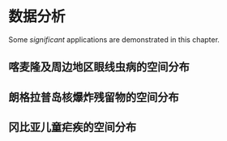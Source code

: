 # 数据分析

Some _significant_ applications are demonstrated in this chapter.

## 喀麦隆及周边地区眼线虫病的空间分布

## 朗格拉普岛核爆炸残留物的空间分布

## 冈比亚儿童疟疾的空间分布
